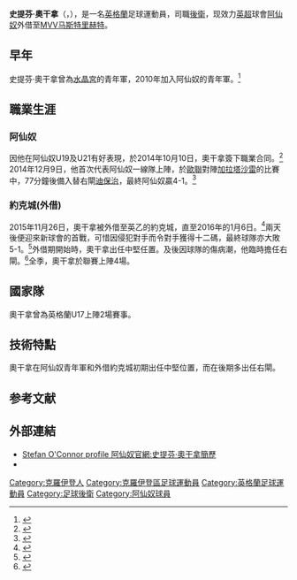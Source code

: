 {{noteTA
|G1=football|G2=EPL
|T=zh-hans:史提芬·奥干拿;zh-hk:史提芬·奧干拿;zh-tw:史提芬·奧干拿;
|1=zh-hans:奥干拿;zh-hk:奧干拿;zh-tw:奧干拿;
|2=zh-hans:阿森納;zh-hk:阿仙奴;zh-tw:阿森納;
|3=zh-hans:阿森納足球俱乐部;zh-hk:阿仙奴足球會;zh-tw:阿森納足球俱樂部;
}} 
{{Infobox football biography
| name                 = 史提芬·奧干拿<br/>''Stefan O'Connor''
| image                = File:Stefan O'Connor.jpg
| caption              = 2012年為阿仙奴U19上陣的奧干拿
| fullname             = 史提芬·奧干拿
| birth_date           = {{Birth date and age|1997|1|23|df=y}}
| birth_place          = [[英格蘭|英格蘭]][[克羅伊登|克羅伊登]]
| height               = {{height|m=1.86}}
| currentclub          = [[MVV马斯特里赫特|MVV马斯特里赫特]] (由[[阿仙奴|阿仙奴]]租借)
| clubnumber           = 
| position             = [[後衛|後衛]]
| youthyears1   = ?-2010  | youthclubs1   = [[水晶宮|水晶宮]]
| youthyears2   = 2010-2014 | youthclubs2   = 阿仙奴
| years1 = 2014- | clubs1 = [[阿仙奴|阿仙奴]] | caps1 = 0  | goals1 = 0
| years2 = 2015-16 | clubs2 = → [[約克城足球會|約克城]] | caps2 = 4  | goals2 = 0
| years3 = 2016-| clubs3 = → [[MVV马斯特里赫特|MVV马斯特里赫特]]  | caps3 = 0 | goals3 = 0
| nationalyears1 =  2014 | nationalteam1 = 英格蘭U17
| nationalcaps1 = 2 | nationalgoals1 = 0
| club-update         = 2016年6月12日
| nationalteam-update = 2016年6月12日
}}
'''史提芬·奧干拿'''（{{lang-en|'''Stefan Ramone Sewell O'Connor'''}}，{{bd|1997年|1月23日}}），是一名[[英格蘭|英格蘭]]足球運動員，司職[[後衛|後衛]]，现效力[[英超|英超]]球會[[阿仙奴|阿仙奴]]外借至[[MVV马斯特里赫特|MVV马斯特里赫特]]。

==早年==
史提芬·奧干拿曾為[[水晶宮|水晶宮]]的青年軍，2010年加入阿仙奴的青年軍。<ref>{{cite news |title=Arsenal: Introducing Stefan O'Connor |url=https://www.youtube.com/watch?v=PlcLHAbMQHk |publisher=YouTube |date=6 June 2014 |accessdate=28 November 2015 |archive-date=2021-02-01 |archive-url=https://web.archive.org/web/20210201223439/https://www.youtube.com/watch?v=PlcLHAbMQHk |dead-url=no }}</ref>

==職業生涯==
===阿仙奴===
因他在阿仙奴U19及U21有好表現，於2014年10月10日，奧干拿簽下職業合同。<ref>{{cite news |title=Transfer news: Arsenal starlet Stefan O'Connor agrees professional deal |url=http://www.skysports.com/football/news/11670/9511700/transfer-news-arsenal-starlet-stefan-oconnor-agrees-professional-deal |publisher=Sky Sports |date=10 October 2014 |accessdate=28 November 2015 |archive-date=2019-04-23 |archive-url=https://web.archive.org/web/20190423142607/https://www.skysports.com/football/news/11670/9511700/transfer-news-arsenal-starlet-stefan-oconnor-agrees-professional-deal |dead-url=no }}</ref> 2014年12月9日，他首次代表阿仙奴一線隊上陣，於[[歐聯|歐聯]]對陣[[加拉塔沙雷|加拉塔沙雷]]的比賽中，77分鐘後備入替右閘[[马蒂厄·德比希|迪保治]]，最終阿仙奴贏4-1。<ref>{{cite news |title=Galatasaray 1–4 Arsenal |url=http://www.bbc.co.uk/sport/football/29363845 |publisher=BBC Sport |date=8 December 2014 |accessdate=29 March 2016 |archive-date=2019-12-08 |archive-url=https://web.archive.org/web/20191208075719/https://www.bbc.co.uk/sport/football/29363845 |dead-url=no }}</ref>

===約克城(外借)===
2015年11月26日，奧干拿被外借至英乙的約克城，直至2016年的1月6日。<ref>{{cite news |title=Arsenal's O'Connor Joins City |url=http://www.yorkcityfootballclub.co.uk/news/article/arsenal-stefan-oconnor-york-city-2821517.aspx |publisher=York City F.C. |date=26 November 2015 |accessdate=28 November 2015 |archive-date=2017-05-28 |archive-url=https://web.archive.org/web/20170528181750/http://www.yorkcityfootballclub.co.uk/news/article/arsenal-stefan-oconnor-york-city-2821517.aspx |dead-url=no }}</ref>兩天後便迎來新球會的首戰，可惜因侵犯對手而令對手獲得十二碼，最終球隊亦大敗5-1。<ref>{{cite news |first=Dave |last=Flett |title=Jackie McNamara promises a "different" York City side after two-week break |url=http://www.yorkpress.co.uk/sport/14110708.Jackie_McNamara_promises_a__different__York_City_side_after_two_week_break/ |newspaper=The Press |location=York |date=28 November 2015 |accessdate=29 March 2016 |archive-date=2018-07-03 |archive-url=https://web.archive.org/web/20180703220252/http://www.yorkpress.co.uk/sport/14110708.Jackie_McNamara_promises_a__different__York_City_side_after_two_week_break/ |dead-url=no }}</ref>外借期開始時，奧干拿出任中堅任置。及後因球隊的傷病潮，他臨時擔任右閘。<ref name="Switch from centre is all right for York City loan youngster O'Connor">{{cite news |first=Dave |last=Flett |title=Switch from centre is all right for York City loan youngster O'Connor |url=http://www.yorkpress.co.uk/sport/14156692.Switch_from_centre_is_all_right_for_York_City_loan_youngster_O_Connor/ |newspaper=The Press |location=York |date=19 December 2015 |accessdate=29 March 2016 |archive-date=2018-02-16 |archive-url=https://web.archive.org/web/20180216030350/http://www.yorkpress.co.uk/sport/14156692.Switch_from_centre_is_all_right_for_York_City_loan_youngster_O_Connor/ |dead-url=no }}</ref>全季，奧干拿於聯賽上陣4場。

==國家隊==
奧干拿曾為英格蘭U17上陣2場賽事。

==技術特點==
奧干拿在阿仙奴青年軍和外借約克城初期出任中堅位置，而在後期多出任右閘。

==参考文献==
{{reflist}}

==外部連結==
*[https://web.archive.org/web/20141210003558/http://www.arsenal.com/academy/players/stefan-o-connor Stefan O'Connor profile 阿仙奴官網:史提芬·奧干拿簡歷]
*{{soccerbase|79498|Stefan O'Connor}}
<!--
{{阿仙奴球員名單}}
-->

{{DEFAULTSORT: O'Connor, Stefan}}
[[Category:克羅伊登人|Category:克羅伊登人]]
[[Category:克羅伊登區足球運動員|Category:克羅伊登區足球運動員]]
[[Category:英格蘭足球運動員|Category:英格蘭足球運動員]]
[[Category:足球後衛|Category:足球後衛]] 
[[Category:阿仙奴球員|Category:阿仙奴球員]]